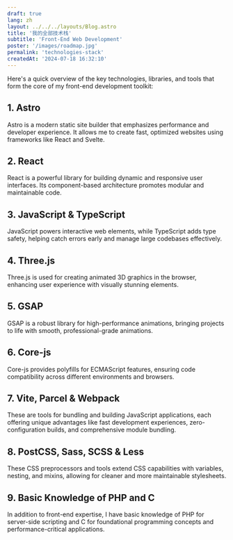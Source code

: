 ```yaml
---
draft: true
lang: zh
layout: ../../../layouts/Blog.astro
title: '我的全部技术栈'
subtitle: 'Front-End Web Development'
poster: '/images/roadmap.jpg'
permalink: 'technologies-stack'
createdAt: '2024-07-18 16:32:10'
---
```


Here's a quick overview of the key technologies, libraries, and tools that form the core of my front-end development toolkit:

## 1. **Astro**

Astro is a modern static site builder that emphasizes performance and developer experience. It allows me to create fast, optimized websites using frameworks like React and Svelte.

## 2. **React**

React is a powerful library for building dynamic and responsive user interfaces. Its component-based architecture promotes modular and maintainable code.

## 3. **JavaScript & TypeScript**

JavaScript powers interactive web elements, while TypeScript adds type safety, helping catch errors early and manage large codebases effectively.

## 4. **Three.js**

Three.js is used for creating animated 3D graphics in the browser, enhancing user experience with visually stunning elements.

## 5. **GSAP**

GSAP is a robust library for high-performance animations, bringing projects to life with smooth, professional-grade animations.

## 6. **Core-js**

Core-js provides polyfills for ECMAScript features, ensuring code compatibility across different environments and browsers.

## 7. **Vite, Parcel & Webpack**

These are tools for bundling and building JavaScript applications, each offering unique advantages like fast development experiences, zero-configuration builds, and comprehensive module bundling.

## 8. **PostCSS, Sass, SCSS & Less**

These CSS preprocessors and tools extend CSS capabilities with variables, nesting, and mixins, allowing for cleaner and more maintainable stylesheets.

## 9. **Basic Knowledge of PHP and C**

In addition to front-end expertise, I have basic knowledge of PHP for server-side scripting and C for foundational programming concepts and performance-critical applications.
